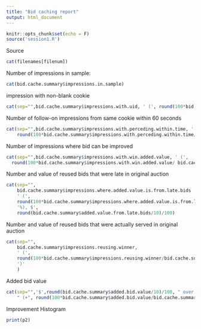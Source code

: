 ```yaml
---
title: "Bid caching report"
output: html_document
---
```


```r
knitr::opts_chunk$set(echo = F)
source('session1.R')
```
Source
``` r
cat(filenames[filenum])
```

Number of impressions in sample:
```r
cat(bid.cache.summary$impressions.in.sample)
```
impression with non-blank cookie
```r
cat(sep="",bid.cache.summary$impressions.with.uid, ' (', round(100*bid.cache.summary$impressions.with.uid/bid.cache.summary$impressions.in.sample),'%)')
```
Number of follow-on impressions from same cookie within 60 seconds
```r
cat(sep="",bid.cache.summary$impressions.with.perceding.within.time, ' (', 
    round(100*bid.cache.summary$impressions.with.perceding.within.time/ bid.cache.summary$impressions.with.uid),'%)') 
```
Number of impressions where bid can be improved
``` r
cat(sep="",bid.cache.summary$impressions.with.win.added.value, ' (',
  round(100*bid.cache.summary$impressions.with.win.added.value/ bid.cache.summary$impressions.with.perceding.within.time),'%)')
```
Number and value of reused bids that were late in original auction
``` r
cat(sep="",
    bid.cache.summary$impressions.where.added.value.is.from.late.bids  ,
    ' (',
    round(100*bid.cache.summary$impressions.where.added.value.is.from.late.bids/bid.cache.summary$impressions.with.win.added.value), 
    '%), $',
    round(bid.cache.summary$added.value.from.late.bids/10)/100) 
```
Number and value of reused bids that were actually served in original auction
``` r
cat(sep="",
    bid.cache.summary$impressions.reusing.winner,
    ' (',
    round(100*bid.cache.summary$impressions.reusing.winner/bid.cache.summary$impressions.with.win.added.value), '%, $', round(bid.cache.summary$impressions.reusing.winner.value/10)/100,
    ')'
    )

```

Added bid value
``` r
cat(sep="",'$',round(bid.cache.summary$added.bid.value/10)/100, " over base value of $", round(bid.cache.summary$sent.bids.value/10)/100, 
    " (+", round(100*bid.cache.summary$added.bid.value/bid.cache.summary$sent.bids.value), '%)')
```

Improvement Histogram

``` r
print(p2)
```